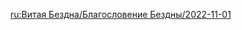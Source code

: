 {{Blessing of the Abyssal Moon
|name       = Rupturing
|phase      = Waxing
|image      = Spiral Abyss Blessing 52.png
|details    = <li>When Dendro Core attacks (this includes Burgeon and Hyperbloom attacks) hit an opponent, a {{Color|bp|shockwave will be unleashed}} at that opponent's position, dealing True DMG. A shockwave can be unleashed this way every 2s.</li>
|time_start = 2022-11-01 04:00:00
|time_end   = 2022-11-16 03:59:59
}}

[[ru:Витая Бездна/Благословение Бездны/2022-11-01]]